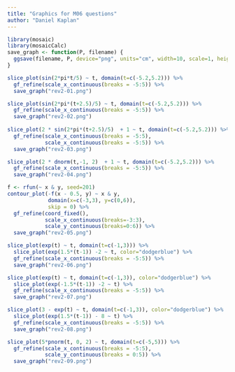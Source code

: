 ```yaml
---
title: "Graphics for M06 questions"
author: "Daniel Kaplan"
---
```


```r
library(mosaic)
library(mosaicCalc)
save_graph <- function(P, filename) {
  ggsave(filename, P, device="png", units="cm", width=10, scale=1, height=6, dpi=200)
}

```

```r
slice_plot(sin(2*pi*t/5) ~ t, domain(t=c(-5.2,5.2))) %>%
  gf_refine(scale_x_continuous(breaks = -5:5)) %>%
  save_graph("rev2-01.png")

slice_plot(sin(2*pi*(t+2.5)/5) ~ t, domain(t=c(-5.2,5.2))) %>%
  gf_refine(scale_x_continuous(breaks = -5:5)) %>%
  save_graph("rev2-02.png")
  
slice_plot(2 * sin(2*pi*(t+2.5)/5)  + 1 ~ t, domain(t=c(-5.2,5.2))) %>%
  gf_refine(scale_x_continuous(breaks = -5:5),
            scale_x_continuous(breaks = -5:5)) %>%
  save_graph("rev2-03.png")

slice_plot(2 * dnorm(t,-1, 2)  + 1 ~ t, domain(t=c(-5.2,5.2))) %>%
  gf_refine(scale_x_continuous(breaks = -5:5)) %>%
  save_graph("rev2-04.png")

f <- rfun(~ x & y, seed=201)
contour_plot(-f(x - 0.5, y) ~ x & y, 
             domain(x=c(-3,3), y=c(0,6)),
             skip = 0) %>%
  gf_refine(coord_fixed(), 
            scale_x_continuous(breaks=-3:3),
            scale_y_continuous(breaks=0:6)) %>%
  save_graph("rev2-05.png")

slice_plot(exp(t) ~ t, domain(t=c(-1,3))) %>%
  slice_plot(exp(1.5*(t-1)) -2 ~ t, color="dodgerblue") %>%
  gf_refine(scale_x_continuous(breaks = -5:5)) %>%
  save_graph("rev2-06.png")

slice_plot(exp(t) ~ t, domain(t=c(-1,3)), color="dodgerblue") %>%
  slice_plot(exp(-1.5*(t-1)) -2 ~ t) %>%
  gf_refine(scale_x_continuous(breaks = -5:5)) %>%
  save_graph("rev2-07.png")

slice_plot(3 - exp(t) ~ t, domain(t=c(-1,3)), color="dodgerblue") %>%
  slice_plot(exp(1.5*(t-1)) - 8 ~ t) %>%
  gf_refine(scale_x_continuous(breaks = -5:5)) %>%
  save_graph("rev2-08.png")

slice_plot(5*pnorm(t, 0, 2) ~ t, domain(t=c(-5,5))) %>%
  gf_refine(scale_x_continuous(breaks = -5:5),
            scale_y_continuous(breaks = 0:5)) %>%
  save_graph("rev2-09.png")
```
